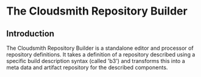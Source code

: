 =The Cloudsmith Repository Builder=
==Introduction==
The Cloudsmith Repository Builder is a standalone editor and processor of repository definitions.
It takes a definition of a repository described using a specific build description syntax (called 'b3') and transforms this into a meta data and artifact repository for the described components.

